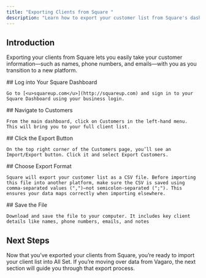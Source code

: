 ```yaml
---
title: "Exporting Clients from Square "
description: "Learn how to export your customer list from Square's dashboard and prepare your CSV file correctly for smooth importing into a new platform."
---
```


## Introduction

Exporting your clients from Square lets you easily take your customer information—such as names, phone numbers, and emails—with you as you transition to a new platform.

<Steps>
  <Step title="Step 1">
    ## Log into Your Square Dashboard

    Go to [<u>squareup.com</u>](http://squareup.com) and sign in to your Square Dashboard using your business login.
  </Step>
  <Step title="Step 2">
    ## Navigate to Customers

    From the main dashboard, click on Customers in the left-hand menu. This will bring you to your full client list.
  </Step>
  <Step title="Step 3">
    ## Click the Export Button

    On the top right corner of the Customers page, you’ll see an Import/Export button. Click it and select Export Customers.
  </Step>
  <Step title="Step 4">
    ## Choose Export Format

    Square will export your customer list as a CSV file. Before importing this file into another platform, make sure the CSV is saved using comma-separated values (",")—not semicolon-separated (";"). This ensures your data maps correctly when importing elsewhere.
  </Step>
  <Step title="Step 5">
    ## Save the File

    Download and save the file to your computer. It includes key client details like names, phone numbers, emails, and notes
  </Step>
</Steps>

## Next Steps

Now that you’ve exported your clients from Square, you’re ready to import your client list into All Set. If you’re moving over data from Vagaro, the next section will guide you through that export process.